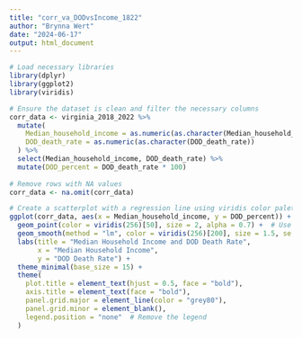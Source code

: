 ```yaml
---
title: "corr_va_DODvsIncome_1822"
author: "Brynna Wert"
date: "2024-06-17"
output: html_document
---
```


```R
# Load necessary libraries
library(dplyr)
library(ggplot2)
library(viridis)
```

```R
# Ensure the dataset is clean and filter the necessary columns
corr_data <- virginia_2018_2022 %>%
  mutate(
    Median_household_income = as.numeric(as.character(Median_household_income)),
    DOD_death_rate = as.numeric(as.character(DOD_death_rate))
  ) %>%
  select(Median_household_income, DOD_death_rate) %>%
  mutate(DOD_percent = DOD_death_rate * 100)
 
# Remove rows with NA values
corr_data <- na.omit(corr_data)
```

```R
# Create a scatterplot with a regression line using viridis color palette
ggplot(corr_data, aes(x = Median_household_income, y = DOD_percent)) +
  geom_point(color = viridis(256)[50], size = 2, alpha = 0.7) +  # Use a consistent viridis color for points with transparency
  geom_smooth(method = "lm", color = viridis(256)[200], size = 1.5, se = FALSE) +  # Add a prominent regression line
  labs(title = "Median Household Income and DOD Death Rate",
       x = "Median Household Income",
       y = "DOD Death Rate") +
  theme_minimal(base_size = 15) +
  theme(
    plot.title = element_text(hjust = 0.5, face = "bold"),
    axis.title = element_text(face = "bold"),
    panel.grid.major = element_line(color = "grey80"),
    panel.grid.minor = element_blank(),
    legend.position = "none"  # Remove the legend
  )
```